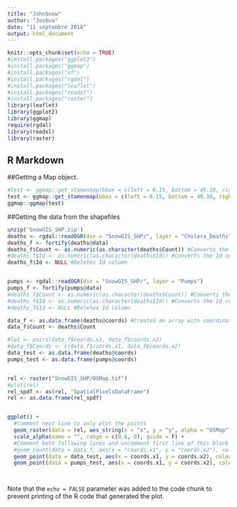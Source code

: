 ```yaml
---
title: "JohnSnow"
author: "Joshua"
date: "11 septembre 2018"
output: html_document
---
```


```r
knitr::opts_chunk$set(echo = TRUE)
#install.packages("ggplot2")
#install.packages("ggmap")
#install.packages("sf")
#install.packages("rgdal")
#install.packages("leaflet")
#install.packages("readxl")
#install.packages("raster")
library(leaflet)
library(ggplot2)
library(ggmap)
require(rgdal) 
library(readxl)
library(raster)
```

## R Markdown


##Getting a Map object.
```r
#test <- ggmap::get_stamenmap(bbox = c(left = 6.15, bottom = 49.10, right = 6.20, top = 49.15), zoom = 14, maptype="watercolor")
test <- ggmap::get_stamenmap(bbox = c(left = 6.15, bottom = 49.10, right = 6.20, top = 49.15), zoom = 14, maptype="watercolor")
ggmap::ggmap(test)
```


##Getting the data from the shapefiles
```r
unzip('SnowGIS_SHP.zip')
deaths <- rgdal::readOGR(dsn = "SnowGIS_SHP/", layer = "Cholera_Deaths")
deaths_f <- fortify(deaths@data)
deaths_f$Count <- as.numeric(as.character(deaths$Count)) #Converts the Count column to double
#deaths_f$Id <- as.numeric(as.character(deaths$Id)) #Converts the Id column to double
deaths_f$Id <- NULL #Deletes Id column


pumps <- rgdal::readOGR(dsn = "SnowGIS_SHP/", layer = "Pumps")
pumps_f <- fortify(pumps@data)
#deaths_f$Count <- as.numeric(as.character(deaths$Count)) #Converts the Count column to double
#deaths_f$Id <- as.numeric(as.character(deaths$Id)) #Converts the Id column to double
#deaths_f$Id <- NULL #Deletes Id column

data_f <- as.data.frame(deaths@coords) #Creates an array with coordinates and counts of deaths
data_f$Count <- deaths$Count

#lol <- pairs(data_f$coords.x1, data_f$coords.x2)
#data_f$Coords <- c(data_f$coords.x1, data_f$coords.x2)
data_test <- as.data.frame(deaths@coords)
pumps_test <- as.data.frame(pumps@coords)


rel <- raster("SnowGIS_SHP/OSMap.tif")
#plot(rel)
rel_spdf <- as(rel, "SpatialPixelsDataFrame")
rel <- as.data.frame(rel_spdf)


ggplot() +
  #Comment next line to only plot the points
  geom_raster(data = rel, aes_string(x = "x", y = "y", alpha = "OSMap")) +
  scale_alpha(name = "", range = c(0.6, 0), guide = F) +
  #Comment both following lines and uncomment first line of this block to only plot the map
  #geom_count(data = data_f, aes(x = "coords.x1", y = "coords.x2"), colour = "black", size = 1) +
  geom_point(data = data_test, aes(x = coords.x1, y = coords.x2), colour = "black", size = 1) +
  geom_point(data = pumps_test, aes(x = coords.x1, y = coords.x2), colour = "red", size = 1)




```



Note that the `echo = FALSE` parameter was added to the code chunk to prevent printing of the R code that generated the plot.

